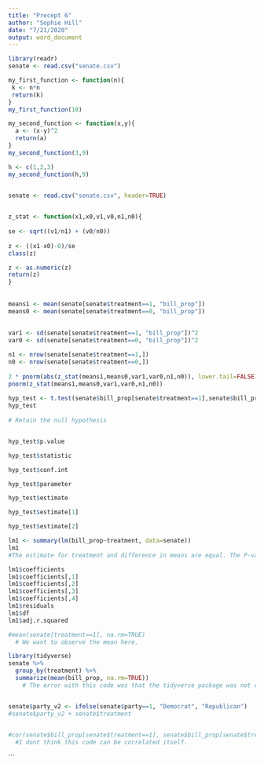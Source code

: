 ```yaml
---
title: "Precept 6"
author: "Sophie Hill"
date: "7/21/2020"
output: word_document
---
```

```r
library(readr)
senate <- read.csv("senate.csv")

my_first_function <- function(n){
 k <- n*n 
 return(k)
}
my_first_function(10)

my_second_function <- function(x,y){
  a <- (x-y)^2
  return(a)
} 
my_second_function(3,9)

h <- c(1,2,3)
my_second_function(h,9)


senate <- read.csv("senate.csv", header=TRUE) 

 
z_stat <- function(x1,x0,v1,v0,n1,n0){
 
se <- sqrt((v1/n1) + (v0/n0)) 
 
z <- ((x1-x0)-0)/se
class(z)   

z <- as.numeric(z)
return(z) 
} 
 
 
means1 <- mean(senate[senate$treatment==1, "bill_prop"]) 
means0 <- mean(senate[senate$treatment==0, "bill_prop"]) 
 
 
var1 <- sd(senate[senate$treatment==1, "bill_prop"])^2 
var0 <- sd(senate[senate$treatment==0, "bill_prop"])^2 

n1 <- nrow(senate[senate$treatment==1,])
n0 <- nrow(senate[senate$treatment==0,])
 
2 * pnorm(abs(z_stat(means1,means0,var1,var0,n1,n0)), lower.tail=FALSE)
pnorm(z_stat(means1,means0,var1,var0,n1,n0))
      
hyp_test <- t.test(senate$bill_prop[senate$treatment==1],senate$bill_prop[senate$treatment==0], var.equal=FALSE, alternative="two.sided",conf.level=.95)
hyp_test
 
# Retain the null hypothesis


hyp_test$p.value

hyp_test$statistic

hyp_test$conf.int 

hyp_test$parameter 

hyp_test$estimate

hyp_test$estimate[1]

hyp_test$estimate[2]

lm1 <- summary(lm(bill_prop~treatment, data=senate))
lm1
#The estimate for treatment and difference in means are equal. The P-value for treatment is a little bit bigger than the one we used last week

lm1$coefficients
lm1$coefficients[,1]
lm1$coefficients[,2] 
lm1$coefficients[,3] 
lm1$coefficients[,4] 
lm1$residuals 
lm1$df
lm1$adj.r.squared 

#mean(senate[treatment==1], na.rm=TRUE)
  # We want to observe the mean here.

library(tidyverse)
senate %>%
  group_by(treatment) %>% 
  summarize(mean(bill_prop, na.rm=TRUE))
    # The error with this code was that the tidyverse package was not called and was       unable to perform the function %>%


senate$party_v2 <- ifelse(senate$party==1, "Democrat", "Republican")
#senate$party_v2 + senate$treatment
 

#cor(senate$bill_prop[senate$treatment==1], senate$bill_prop[senate$treatment==0])
  #I dont think this code can be correlated itself. 


```


```

